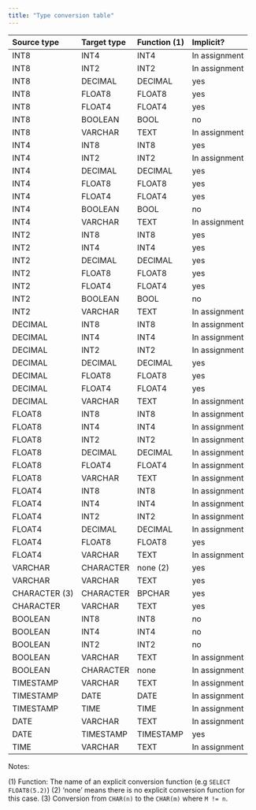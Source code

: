 ---
title: "Type conversion table"
---

| **Source type** | **Target type** | **Function (1)** | **Implicit?** |
| :-------------- | :-------------- | :------------------------- | :------------ |
| INT8            | INT4            | INT4                       | In assignment |
| INT8            | INT2            | INT2                       | In assignment |
| INT8            | DECIMAL         | DECIMAL                    | yes           |
| INT8            | FLOAT8          | FLOAT8                     | yes           |
| INT8            | FLOAT4          | FLOAT4                     | yes           |
| INT8            | BOOLEAN         | BOOL                       | no            |
| INT8            | VARCHAR         | TEXT                       | In assignment |
| INT4            | INT8            | INT8                       | yes           |
| INT4            | INT2            | INT2                       | In assignment |
| INT4            | DECIMAL         | DECIMAL                    | yes           |
| INT4            | FLOAT8          | FLOAT8                     | yes           |
| INT4            | FLOAT4          | FLOAT4                     | yes           |
| INT4            | BOOLEAN         | BOOL                       | no            |
| INT4            | VARCHAR         | TEXT                       | In assignment |
| INT2            | INT8            | INT8                       | yes           |
| INT2            | INT4            | INT4                       | yes           |
| INT2            | DECIMAL         | DECIMAL                    | yes           |
| INT2            | FLOAT8          | FLOAT8                     | yes           |
| INT2            | FLOAT4          | FLOAT4                     | yes           |
| INT2            | BOOLEAN         | BOOL                       | no            |
| INT2            | VARCHAR         | TEXT                       | In assignment |
| DECIMAL         | INT8            | INT8                       | In assignment |
| DECIMAL         | INT4            | INT4                       | In assignment |
| DECIMAL         | INT2            | INT2                       | In assignment |
| DECIMAL         | DECIMAL         | DECIMAL                    | yes           |
| DECIMAL         | FLOAT8          | FLOAT8                     | yes           |
| DECIMAL         | FLOAT4          | FLOAT4                     | yes           |
| DECIMAL         | VARCHAR         | TEXT                       | In assignment |
| FLOAT8          | INT8            | INT8                       | In assignment |
| FLOAT8          | INT4            | INT4                       | In assignment |
| FLOAT8          | INT2            | INT2                       | In assignment |
| FLOAT8          | DECIMAL         | DECIMAL                    | In assignment |
| FLOAT8          | FLOAT4          | FLOAT4                     | In assignment |
| FLOAT8          | VARCHAR         | TEXT                       | In assignment |
| FLOAT4          | INT8            | INT8                       | In assignment |
| FLOAT4          | INT4            | INT4                       | In assignment |
| FLOAT4          | INT2            | INT2                       | In assignment |
| FLOAT4          | DECIMAL         | DECIMAL                    | In assignment |
| FLOAT4          | FLOAT8          | FLOAT8                     | yes           |
| FLOAT4          | VARCHAR         | TEXT                       | In assignment |
| VARCHAR         | CHARACTER       | none (2)                   | yes           |
| VARCHAR         | VARCHAR         | TEXT                       | yes           |
| CHARACTER (3)   | CHARACTER       | BPCHAR                     | yes           |
| CHARACTER       | VARCHAR         | TEXT                       | yes           |
| BOOLEAN         | INT8            | INT8                       | no            |
| BOOLEAN         | INT4            | INT4                       | no            |
| BOOLEAN         | INT2            | INT2                       | no            |
| BOOLEAN         | VARCHAR         | TEXT                       | In assignment |
| BOOLEAN         | CHARACTER       | none                       | In assignment |
| TIMESTAMP       | VARCHAR         | TEXT                       | In assignment |
| TIMESTAMP       | DATE            | DATE                       | In assignment |
| TIMESTAMP       | TIME            | TIME                       | In assignment |
| DATE            | VARCHAR         | TEXT                       | In assignment |
| DATE            | TIMESTAMP       | TIMESTAMP                  | yes           |
| TIME            | VARCHAR         | TEXT                       | In assignment |

Notes:

(1) Function: The name of an explicit conversion function (e.g `SELECT FLOAT8(5.2)`)
(2) ‘none’ means there is no explicit conversion function for this case.
(3) Conversion from `CHAR(n)` to the `CHAR(m)` where `M != n`.